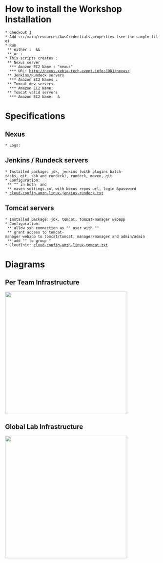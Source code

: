 = How to install the Workshop Installation =

 * Checkout [https://xebia-france.googlecode.com/svn/cloudcomputing/xebia-cloudcomputing-extras/trunk]
 * Add src/main/resources/AwsCredentials.properties (see the sample file)
 * Run {{{fr.xebia.workshop.continuousdelivery.ContinuousDeliveryInfrastructureCreator}}}
  ** either : {{{mvn package}}} && {{{java -jar target/xebia-cloudcomputing-extras-VERSION-jar-with-dependencies.jar}}}
  ** or : {{{mvn clean package exec:java -Dexec.mainClass="fr.xebia.workshop.continuousdelivery.ContinuousDeliveryInfrastructureCreator"}}}
 * This scripts creates :
  ** Nexus server 
   *** Amazon EC2 Name : "nexus"
   *** URL: http://nexus.xebia-tech-event.info:8081/nexus/
  ** Jenkins/Rundeck servers
   *** Amazon EC2 Names : 
  ** Tomcat dev servers
   *** Amazon EC2 Name: {{{tomcat-${team-identifier}-dev-1}}}
  ** Tomcat valid servers
   *** Amazon EC2 Name: {{{tomcat-${team-identifier}-valid-1}}} & {{{tomcat-${team-identifier}-valid-2}}}

= Specifications =

== Nexus ==

 * Logs: {{{/opt/nexus/nexus-oss-webapp-1.9.2.2/logs/}}}

== Jenkins / Rundeck servers ==

 * Installed package: jdk, jenkins (with plugins batch-tasks, git, ssh and rundeck), rundeck, maven, git
 * Configuration: 
  ** "{{{continuous-delivery-workshop.pem}}}" in both {{{${jenkins-user-home}/.ssh}}} and {{{${rundeck-user-home}/.ssh}}}
  ** maven settings.xml with Nexus repos url, login &password
 * [http://xebia-france.googlecode.com/svn/cloudcomputing/xebia-cloudcomputing-extras/trunk/src/main/resources/fr/xebia/workshop/continuousdelivery/cloud-config-amzn-linux-jenkins-rundeck.txt cloud-config-amzn-linux-jenkins-rundeck.txt]
 


== Tomcat servers ==

 * Installed package: jdk, tomcat, tomcat-manager webapp
 * Configuration: 
  ** allow ssh connection as "{{{tomcat}}}" user with "{{{continuous-delivery-workshop.pem}}}"
  ** grant access to tomcat-manager webapp to tomcat/tomcat, manager/manager and admin/admin
  ** add "{{{ec2-user}}}" to group {{{tomcat}}}"
 * CloudInit: [https://xebia-france.googlecode.com/svn/cloudcomputing/xebia-cloudcomputing-extras/trunk/src/main/resources/fr/xebia/workshop/continuousdelivery/cloud-config-amzn-linux-tomcat.txt cloud-config-amzn-linux-tomcat.txt]

= Diagrams =


== Per Team Infrastructure ==

<img width="400" src="http://xebia-france.googlecode.com/svn/wiki/cont-delivery-img/per-team-infrastructure.png" />

== Global Lab Infrastructure ==

<img width="400" src="http://xebia-france.googlecode.com/svn/wiki/cont-delivery-img/global-infrastructure.png" />